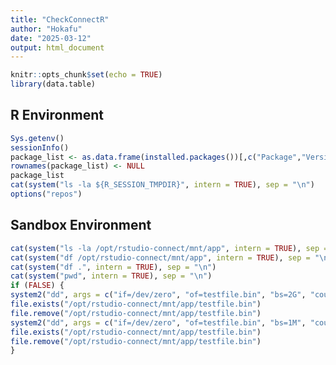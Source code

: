 ```yaml
---
title: "CheckConnectR"
author: "Hokafu"
date: "2025-03-12"
output: html_document
---
```


```r
knitr::opts_chunk$set(echo = TRUE)
library(data.table)
```


## R Environment
```r
Sys.getenv()
sessionInfo()
package_list <- as.data.frame(installed.packages())[,c("Package","Version")]
rownames(package_list) <- NULL
package_list
cat(system("ls -la ${R_SESSION_TMPDIR}", intern = TRUE), sep = "\n")
options("repos")
```

## Sandbox Environment
```r
cat(system("ls -la /opt/rstudio-connect/mnt/app", intern = TRUE), sep = "\n")
cat(system("df /opt/rstudio-connect/mnt/app", intern = TRUE), sep = "\n")
cat(system("df .", intern = TRUE), sep = "\n")
cat(system("pwd", intern = TRUE), sep = "\n")
if (FALSE) {
system2("dd", args = c("if=/dev/zero", "of=testfile.bin", "bs=2G", "count=1", "oflag=dsync"))
file.exists("/opt/rstudio-connect/mnt/app/testfile.bin")
file.remove("/opt/rstudio-connect/mnt/app/testfile.bin")
system2("dd", args = c("if=/dev/zero", "of=testfile.bin", "bs=1M", "count=2000", "oflag=dsync"))
file.exists("/opt/rstudio-connect/mnt/app/testfile.bin")
file.remove("/opt/rstudio-connect/mnt/app/testfile.bin")
}
```
